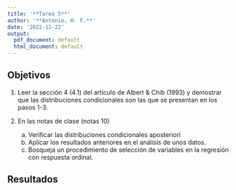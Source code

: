 ```yaml
---
title: '**Tarea 5**'
author: '**Antonio, H. F.**'
date: '2022-11-22'
output:
  pdf_document: default
  html_document: default
---
```


## Objetivos

1) Leer la sección 4 (4.1) del artículo de Albert & Chib (1993) y demostrar que las distribuciones condicionales son las que se presentan en los pasos 1-3.

2) En las notas de clase (notas 10)

    a. Verificar las distribuciones condicionales aposteriori
    b. Aplicar los resultados anteriores en el análisis de unos datos.
    c. Bosqueja un procedimiento de selección de variables en la regresión con respuesta ordinal.

## Resultados
